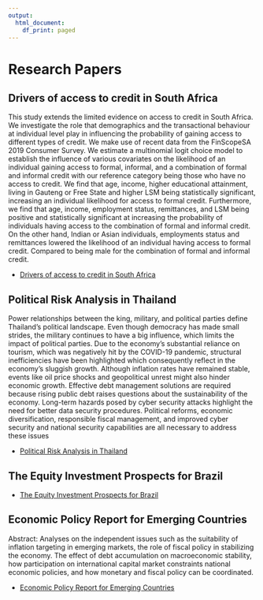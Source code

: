 ---
output:   
  html_document: 
    df_print: paged
---
# Research Papers

## Drivers of access to credit in South Africa

This study extends the limited evidence on access to credit in South Africa. We investigate the role that demographics and the transactional behaviour at individual level play in influencing the
probability of gaining access to different types of credit. We make use of recent data from the FinScopeSA 2019 Consumer Survey. We estimate a multinomial logit choice model to establish the
influence of various covariates on the likelihood of an individual gaining access to formal, informal, and a combination of formal and informal credit with our reference category being those who have no access to credit. We find that age, income, higher educational attainment, living in Gauteng or Free State and higher LSM being statistically significant, increasing an individual likelihood for access to formal credit. Furthermore, we find that age, income, employment status, remittances, and LSM being positive and statistically significant at increasing the probability of individuals having access to the combination of formal and informal credit. On the other hand, Indian or Asian individuals, employments status and remittances lowered the likelihood of an individual having access to formal credit. Compared to being male for the combination of formal and informal credit.

* [Drivers of access to credit in South Africa](content/Research_Paper.pdf)  

## Political Risk Analysis in Thailand

Power relationships between the king, military, and political parties define Thailand's political landscape. Even though democracy has made small strides, the military continues to have a big influence, which limits the impact of political parties. Due to the economy's substantial reliance on tourism, which was negatively hit by the COVID-19 pandemic, structural inefficiencies have been highlighted which consequently reflect in the economy's sluggish growth. Although inflation rates have remained stable, events like oil price shocks and geopolitical unrest might also hinder economic growth. Effective debt management solutions are required because rising public debt raises questions about the sustainability of the economy. Long-term hazards posed by cyber security attacks highlight the need for better data security procedures. Political reforms, economic diversification, responsible fiscal management, and improved cyber security and national security capabilities are all necessary to address these issues

* [Political Risk Analysis in Thailand](content/Political Risk Analysis in Thailand.pdf)


## The Equity Investment Prospects for Brazil

* [The Equity Investment Prospects for Brazil](content/The Equity Investment Prospects for Brazil.pdf)

## Economic Policy Report for Emerging Countries

Abstract: Analyses on the independent issues such as the suitability of inflation targeting in emerging markets, the role of fiscal policy in stabilizing the economy. The effect of debt accumulation on macroeconomic stability, how participation on international capital market constraints national economic policies, and how monetary and fiscal policy can be coordinated.

* [Economic Policy Report for Emerging Countries](content/Economic Policy Report.pdf)